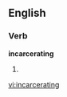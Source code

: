 
==English==

===Verb===
'''incarcerating'''

# {{present participle of|[[incarcerate]]}}

[[vi:incarcerating]]